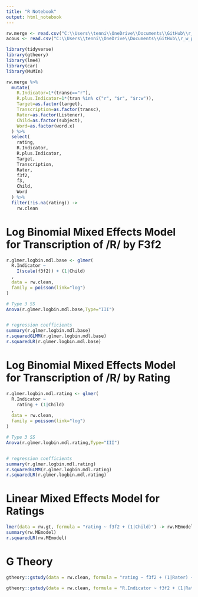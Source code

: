 ```yaml
---
title: "R Notebook"
output: html_notebook
---
```


```r
rw.merge <- read.csv("C:\\Users\\tenni\\OneDrive\\Documents\\GitHub\\r_w_project\\data\\rw_merge.csv")
acous <- read.csv("C:\\Users\\tenni\\OneDrive\\Documents\\GitHub\\r_w_project\\data\\acoustic.csv")
```


```r
library(tidyverse)
library(gtheory)
library(lme4)
library(car)
library(MuMIn)
```

```r
rw.merge %>% 
  mutate(
    R.Indicator=1*(transc=="r"),
    R.plus.Indicator=1*(tran %in% c("r", "$r", "$r:w")), 
    Target=as.factor(target),
    Transcription=as.factor(transc),
    Rater=as.factor(Listener), 
    Child=as.factor(subject),
    Word=as.factor(word.x)
  ) %>%
  select(
    rating, 
    R.Indicator, 
    R.plus.Indicator,
    Target, 
    Transcription, 
    Rater, 
    f3f2, 
    f3, 
    Child, 
    Word
  ) %>% 
  filter(!is.na(rating)) -> 
    rw.clean
```

# Log Binomial Mixed Effects Model for Transcription of /R/ by F3f2

```r
r.glmer.logbin.mdl.base <- glmer(
  R.Indicator ~ 
    I(scale(f3f2)) + (1|Child)
  , 
  data = rw.clean,
  family = poisson(link="log")
)

# Type 3 SS
Anova(r.glmer.logbin.mdl.base,Type="III")


# regression coefficients
summary(r.glmer.logbin.mdl.base)
r.squaredGLMM(r.glmer.logbin.mdl.base)
r.squaredLR(r.glmer.logbin.mdl.base)
```

# Log Binomial Mixed Effects Model for Transcription of /R/ by Rating

```r
r.glmer.logbin.mdl.rating <- glmer(
  R.Indicator ~ 
    rating + (1|Child)
  , 
  data = rw.clean,
  family = poisson(link="log")
)

# Type 3 SS
Anova(r.glmer.logbin.mdl.rating,Type="III")


# regression coefficients
summary(r.glmer.logbin.mdl.rating)
r.squaredGLMM(r.glmer.logbin.mdl.rating)
r.squaredLR(r.glmer.logbin.mdl.rating)
```


# Linear Mixed Effects Model for Ratings
```r
lmer(data = rw.gt, formula = "rating ~ f3f2 + (1|Child)") -> rw.MEmodel
summary(rw.MEmodel)
r.squaredLR(rw.MEmodel)
```

# G Theory
```r
gtheory::gstudy(data = rw.clean, formula = "rating ~ f3f2 + (1|Rater) + (1|Child)")
```

```r
gtheory::gstudy(data = rw.clean, formula = "R.Indicator ~ f3f2 + (1|Rater) + (1|Child)")
```


